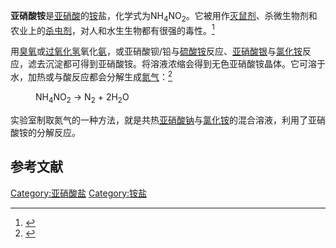 {{Chembox
| ImageFile = Ammonium_Nitrite_2D.jpg|150px
| ImageFile1 = Ammonium Nitrite 3D.JPG|150px 
|   Name = 亚硝酸铵
|   IUPACName = Ammonium nitrite
| Section1 = {{Chembox Identifiers
|   ChemSpiderID_Ref = {{chemspidercite|correct|chemspider}}
| ChemSpiderID = 24223
| PubChem = 26004
| InChI = 1/HNO2.H3N/c2-1-3;/h(H,2,3);1H3
| InChIKey = CAMXVZOXBADHNJ-UHFFFAOYAU
| SMILES = [O-]N=O.[NH4+]
| StdInChI_Ref = {{stdinchicite|correct|chemspider}}
| StdInChI = 1S/HNO2.H3N/c2-1-3;/h(H,2,3);1H3
| StdInChIKey_Ref = {{stdinchicite|correct|chemspider}}
| StdInChIKey = CAMXVZOXBADHNJ-UHFFFAOYSA-N
| CASNo_Ref = {{cascite|correct|CAS}}
| CASNo = 13446-48-5
| EC_number = 236-598-7
| UNII = 71ZQG69956
  }}
| Section2 = {{Chembox Properties
|   Formula = NH<sub>4</sub>NO<sub>2</sub>
|   MolarMass = 64.06 
|   Solvent = 
|   SolubleOther = }}
}}
'''亚硝酸铵'''是[[亚硝酸|亚硝酸]]的[[铵|铵]]盐，化学式为NH<sub>4</sub>NO<sub>2</sub>。它被用作[[灭鼠剂|灭鼠剂]]、杀微生物剂和农业上的[[杀虫剂|杀虫剂]]，对人和水生生物都有很强的毒性。<ref>{{cite web | url=http://www.pesticideinfo.org/Detail_Chemical.jsp?Rec_Id=PC37098 | title=Ammonium nitrite  - Identification, toxicity, use, water pollution potential, ecological toxicity and regulatory information | publisher=PAN Pesticides Database - Chemicals | accessdate=2006-07-26 | archive-date=2007-07-13 | archive-url=https://web.archive.org/web/20070713063113/http://www.pesticideinfo.org/Detail_Chemical.jsp?Rec_Id=PC37098 | dead-url=no }}</ref>

用[[臭氧|臭氧]]或[[过氧化氢|过氧化氢]]氧化[[氨|氨]]，或亚硝酸钡/铅与[[硫酸铵|硫酸铵]]反应、[[亚硝酸银|亚硝酸银]]与[[氯化铵|氯化铵]]反应，滤去沉淀都可得到亚硝酸铵。将溶液浓缩会得到无色亚硝酸铵晶体。它可溶于水，加热或与酸反应都会分解生成[[氮气|氮气]]：<ref>{{cite web|url=http://www.vias.org/encyclopedia/chem_ammonia_salts_no2.html|title=VIAS Encyclopedia: Ammonium Nitrite|accessdate=2008-06-14|archive-date=2008-03-09|archive-url=https://web.archive.org/web/20080309154222/http://www.vias.org/encyclopedia/chem_ammonia_salts_no2.html|dead-url=no}}</ref>
:NH<sub>4</sub>NO<sub>2</sub> → N<sub>2</sub> + 2H<sub>2</sub>O

实验室制取氮气的一种方法，就是共热[[亚硝酸钠|亚硝酸钠]]与[[氯化铵|氯化铵]]的混合溶液，利用了亚硝酸铵的分解反应。

== 参考文献 ==
{{reflist}}

{{铵盐}}
{{亚硝酸盐}}

[[Category:亚硝酸盐|Category:亚硝酸盐]]
[[Category:铵盐|Category:铵盐]]